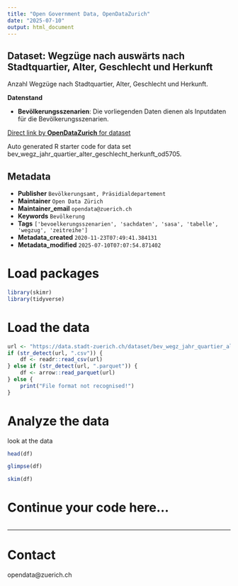 ```yaml
---
title: "Open Government Data, OpenDataZurich"
date: "2025-07-10"
output: html_document
---
```


## Dataset: Wegzüge nach auswärts nach Stadtquartier, Alter, Geschlecht und Herkunft


Anzahl Wegzüge nach Stadtquartier, Alter, Geschlecht und Herkunft.


**Datenstand**

- **Bevölkerungsszenarien**: Die vorliegenden Daten dienen als Inputdaten für die Bevölkerungsszenarien.

 

[]()



[Direct link by **OpenDataZurich** for dataset](https://data.stadt-zuerich.ch/dataset/bev_wegz_jahr_quartier_alter_geschlecht_herkunft_od5705)

Auto generated R starter code for data set bev_wegz_jahr_quartier_alter_geschlecht_herkunft_od5705.

## Metadata

- **Publisher** `Bevölkerungsamt, Präsidialdepartement`
- **Maintainer** `Open Data Zürich`
- **Maintainer_email** `opendata@zuerich.ch`
- **Keywords** `Bevölk­erung`
- **Tags** `['bevoelkerungsszenarien', 'sachdaten', 'sasa', 'tabelle', 'wegzug', 'zeitreihe']`
- **Metadata_created** `2020-11-23T07:49:41.384131`
- **Metadata_modified** `2025-07-10T07:07:54.871402`


# Load packages

```r
library(skimr)
library(tidyverse)
```

# Load the data

```r
url <- "https://data.stadt-zuerich.ch/dataset/bev_wegz_jahr_quartier_alter_geschlecht_herkunft_od5705/download/BEV570OD5705.csv"
if (str_detect(url, ".csv")) {
    df <- readr::read_csv(url)
} else if (str_detect(url, ".parquet")) {
    df <- arrow::read_parquet(url)
} else {
    print("File format not recognised!")
}
```

# Analyze the data

look at the data
```r
head(df)
```

```r
glimpse(df)
```

```r
skim(df)
```

# Continue your code here...

```r

```

------------------------------------------------------------------------

# Contact

opendata@zuerich.ch
